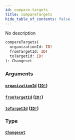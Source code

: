```yaml
---
id: compare-targets
title: compareTargets
hide_table_of_contents: false
---
```



No description

```graphql
compareTargets(
  organizationId: ID!
  fromTargetId: ID!
  toTargetId: ID!
): Changeset
```


### Arguments

#### [`organizationId`](#) ([`ID!`](/swapi/scalars/id))




#### [`fromTargetId`](#) ([`ID!`](/swapi/scalars/id))




#### [`toTargetId`](#) ([`ID!`](/swapi/scalars/id))




### Type

#### [`Changeset`](/swapi/objects/changeset)






